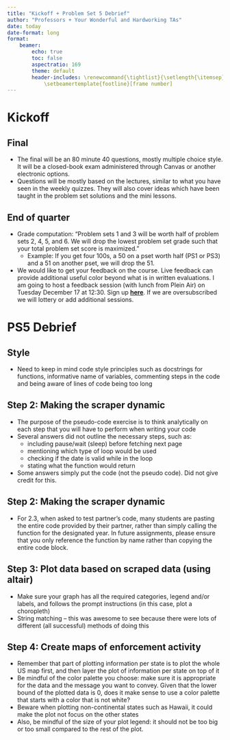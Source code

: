 ```yaml
---
title: "Kickoff + Problem Set 5 Debrief"
author: "Professors + Your Wonderful and Hardworking TAs"
date: today
date-format: long
format: 
    beamer:
        echo: true
        toc: false
        aspectratio: 169
        theme: default
        header-includes: \renewcommand{\tightlist}{\setlength{\itemsep}{5ex}\setlength{\parskip}{0pt}}
            \setbeamertemplate{footline}[frame number] 
---
```


# Kickoff

## Final 
* The final will be an 80 minute 40 questions, mostly multiple choice style. It will be a closed-book exam administered through Canvas or another electronic options. 
* Questions will be mostly based on the lectures, similar to what you have seen in the weekly quizzes. They will also cover ideas which have been taught in the problem set solutions and the mini lessons.

## End of quarter
* Grade computation: "Problem sets 1 and 3 will be worth half of problem sets 2, 4, 5, and 6. We will drop the lowest problem set grade such that your total problem set score is maximized."
    * Example: If you get four 100s, a 50 on a pset worth half (PS1 or PS3) and a 51 on another pset, we will drop the 51.
* We would like to get your feedback on the course. Live feedback can provide additional useful color beyond what is in written evaluations. I am going to host a feedback session (with lunch from Plein Air) on Tuesday December 17 at 12:30. Sign up **[here](https://docs.google.com/spreadsheets/d/1LBVec0wjcUKp1ve1XPaqqY3E1aQoTAAUIqt6iQ-VB8Q/edit?gid=0#gid=0)**. If we are oversubscribed we will lottery or add additional sessions.

# PS5 Debrief

## Style
- Need to keep in mind code style principles such as docstrings for functions, informative name of variables, commenting steps in the code and being aware of lines of code being too long


## Step 2: Making the scraper dynamic
- The purpose of the pseudo-code exercise is to think analytically on each step that you will have to perform when writing your code
- Several answers did not outline the necessary steps, such as:
    - including pause/wait (sleep) before fetching next page
    - mentioning which type of loop would be used
    - checking if the date is valid while in the loop
    - stating what the function would return
- Some answers simply put the code (not the pseudo code). Did not give credit for this.

## Step 2: Making the scraper dynamic

- For 2.3, when asked to test partner's code, many students are pasting the entire code provided by their partner, rather than simply calling the function for the designated year. In future assignments, please ensure that you only reference the function by name rather than copying the entire code block.

## Step 3: Plot data based on scraped data (using altair)
- Make sure your graph has all the required categories, legend and/or labels, and follows the prompt instructions (in this case, plot a choropleth)
- String matching -- this was awesome to see because there were lots of different (all successful) methods of doing this

## Step 4: Create maps of enforcement activity
- Remember that part of plotting information per state is to plot the whole US map first, and then layer the plot of information per state on top of it
- Be mindful of the color palette you choose: make sure it is appropriate for the data and the message you want to convey. Given that the lower bound of the plotted data is 0, does it make sense to use a color palette that starts with a color that is not white?
- Beware when plotting non-continental states such as Hawaii, it could make the plot not focus on the other states
- Also, be mindful of the size of your plot legend: it should not be too big or too small compared to the rest of the plot.
